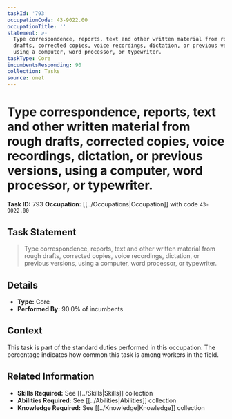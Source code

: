 ```yaml
---
taskId: '793'
occupationCode: 43-9022.00
occupationTitle: ''
statement: >-
  Type correspondence, reports, text and other written material from rough
  drafts, corrected copies, voice recordings, dictation, or previous versions,
  using a computer, word processor, or typewriter.
taskType: Core
incumbentsResponding: 90
collection: Tasks
source: onet
---
```

# Type correspondence, reports, text and other written material from rough drafts, corrected copies, voice recordings, dictation, or previous versions, using a computer, word processor, or typewriter.

**Task ID:** 793
**Occupation:** [[../Occupations|Occupation]] with code `43-9022.00`

## Task Statement

> Type correspondence, reports, text and other written material from rough drafts, corrected copies, voice recordings, dictation, or previous versions, using a computer, word processor, or typewriter.

## Details

- **Type:** Core
- **Performed By:** 90.0% of incumbents

## Context

This task is part of the standard duties performed in this occupation. The percentage indicates how common this task is among workers in the field.

## Related Information

- **Skills Required:** See [[../Skills|Skills]] collection
- **Abilities Required:** See [[../Abilities|Abilities]] collection
- **Knowledge Required:** See [[../Knowledge|Knowledge]] collection
